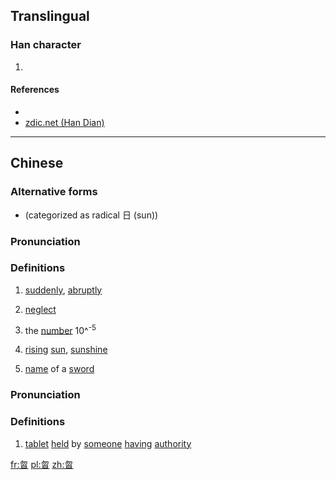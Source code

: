 ==Translingual==

===Han character===
{{Han char|rn=73|rad=曰|as=04|sn=8|four=27602|canj=PHA,XPHA|ids=⿱勿曰}}

# {{defn|Han|sort=曰04}}

====References====
* {{Han ref|kx=0492.020|dkj=14287|hdz=21493.020|uh=66F6|ud=26358|bh=CCD1|bd=52433}}
* [http://www.zdic.net/z/1b/js/66F6.htm zdic.net (Han Dian)]

----

==Chinese==
{{zh-forms}}

===Alternative forms===
* {{zh-l|㫚}} (categorized as radical 日 (sun))

===Pronunciation===
{{zh-pron
|m=hū
|c=fat1
|mc=y
|oc=y
|ma=
|cat=adv,v,num,n
}}

===Definitions===
# {{context|classical|lang=zh}} [[suddenly]], [[abruptly]]
# {{context|classical|lang=zh}} [[neglect]]
# {{context|classical|lang=zh}} the [[number]] 10^<sup>-5</sup>
# {{context|archaic|lang=zh}} [[rising]] [[sun]], [[sunshine]]
# {{context|archaic|lang=zh}} [[name]] of a [[sword]]

===Pronunciation===
{{zh-pron
|m=hù
|c=
|ma=
|cat=n
}}

===Definitions===
# {{context|classical|lang=zh}} [[tablet]] [[held]] by [[someone]] [[having]] [[authority]]

[[fr:曶]]
[[pl:曶]]
[[zh:曶]]
